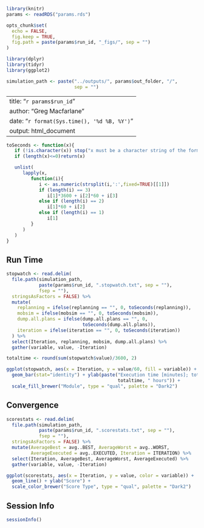 ```r
library(knitr)
params <- readRDS("params.rds")

opts_chunk$set(
  echo = FALSE,
  fig.keep = TRUE,  
  fig.path = paste(params$run_id, "_figs/", sep = "")
)

library(dplyr)
library(tidyr)
library(ggplot2)

simulation_path <- paste("../outputs/", params$out_folder, "/",
                         sep = "")
```

---
title: "`r params$run_id`"
author: "Greg Macfarlane"
date: "`r format(Sys.time(), '%d %B, %Y')`"
output: html_document
---

```r
toSeconds <- function(x){
   if (!is.character(x)) stop("x must be a character string of the form H:M:S")
   if (length(x)<=0)return(x)

   unlist(
      lapply(x,
         function(i){
            i <- as.numeric(strsplit(i,':',fixed=TRUE)[[1]])
            if (length(i) == 3) 
               i[1]*3600 + i[2]*60 + i[3]
            else if (length(i) == 2) 
               i[1]*60 + i[2]
            else if (length(i) == 1) 
               i[1]
         }  
      )  
   )
}
```


## Run Time
```r
stopwatch <- read.delim(
  file.path(simulation_path, 
            paste(params$run_id, ".stopwatch.txt", sep = ""),
            fsep = ""),  
  stringsAsFactors = FALSE) %>%
  mutate(
    replanning = ifelse(replanning == "", 0, toSeconds(replanning)), 
    mobsim = ifelse(mobsim == "", 0, toSeconds(mobsim)), 
    dump.all.plans = ifelse(dump.all.plans == "", 0,
                            toSeconds(dump.all.plans)), 
    iteration = ifelse(iteration == "", 0, toSeconds(iteration))
  ) %>% 
  select(Iteration, replanning, mobsim, dump.all.plans) %>%
  gather(variable, value, -Iteration)

totaltime <- round(sum(stopwatch$value)/3600, 2)

ggplot(stopwatch, aes(x = Iteration, y = value/60, fill = variable)) + 
  geom_bar(stat="identity") + ylab(paste("Execution time [minutes]; total:", 
                                         totaltime, " hours")) + 
  scale_fill_brewer("Module", type = "qual", palette = "Dark2")

```

## Convergence
```r
scorestats <- read.delim(
  file.path(simulation_path, 
            paste(params$run_id, ".scorestats.txt", sep = ""),
            fsep = ""),  
  stringsAsFactors = FALSE) %>%
  mutate(AverageBest = avg..BEST, AverageWorst = avg..WORST, 
         AverageExecuted = avg..EXECUTED, Iteration = ITERATION) %>%
  select(Iteration, AverageBest, AverageWorst, AverageExecuted) %>%
  gather(variable, value, -Iteration)

ggplot(scorestats, aes(x = Iteration, y = value, color = variable)) + 
  geom_line() + ylab("Score") + 
  scale_color_brewer("Score Type", type = "qual", palette = "Dark2")

```


## Session Info
```r
sessionInfo()
```

